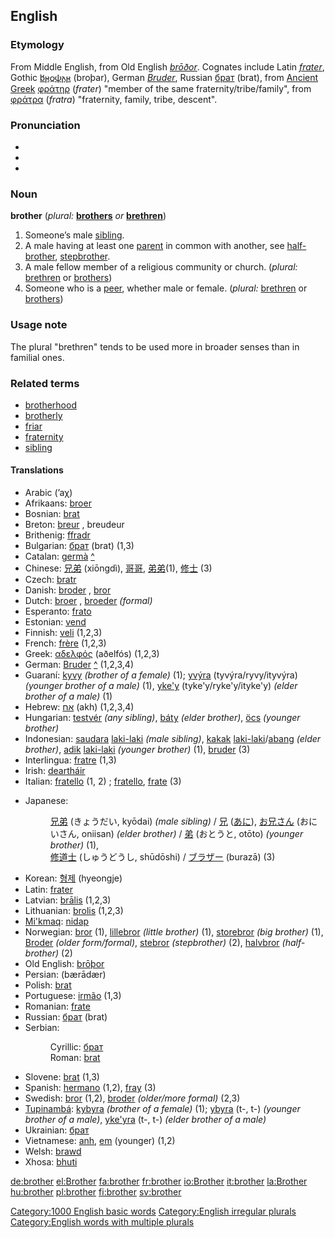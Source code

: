==English==

{{rank|deep|meet|interest|473|brother|I've|longer|paid}}

===Etymology===
From Middle English, from Old English ''[[broþor|brōðor]]''. Cognates include Latin ''[[frater]]'', Gothic [[𐌱𐍂𐍉𐌸𐌰𐍂]] (broþar), German ''[[Bruder]]'', Russian [[брат]] (brat), from [[Ancient Greek]] [[φράτηρ]] (''frater'') "member of the same fraternity/tribe/family", from [[φράτρα]] (''fratra'') "fraternity, family, tribe, descent".

===Pronunciation===
*{{AHD|brŭ''th'''ə(r)}}
*{{IPA|/ˈbrʌðə(r)/}}
*{{SAMPA|"brVD@(r)/}}

===Noun===
'''brother'''  (''plural:'' '''[[brothers]]''' ''or'' '''[[brethren]]''')

# Someone’s male [[sibling]].
# A male having at least one [[parent]] in common with another, see [[half-brother]], [[stepbrother]].
# A male fellow member of a religious community or church. (''plural:'' [[brethren]] or [[brothers]])
# Someone who is a [[peer]], whether male or female. (''plural:'' [[brethren]] or [[brothers]])

===Usage note===
<!--Usage note belongs in [[brothers]] (also?)-->
The plural "brethren" tends to be used more in broader senses than in familial ones.

===Related terms===
*[[brotherhood]]
*[[brotherly]]
*[[friar]]
*[[fraternity]]
*[[sibling]]

====Translations====
{{top}}
*Arabic {{ARchar|[[اخ|أخ]]}} (’aχ) {{m}}
*Afrikaans: [[broer]]
*Bosnian: [[brat]] {{m}} {{s}}
*Breton: [[breur]] {{m}}, breudeur {{p}}
*Brithenig: [[ffradr]] {{m}}
*Bulgarian: [[брат]] (brat) {{m}} (1,3)
*Catalan: [[germà]] {{m}} [[:ca:germà|^]] 
*Chinese: [[兄弟]] (xiōngdì), [[哥哥]], [[弟弟]](1), [[修士]] (3)
*Czech: [[bratr]] {{m}}
*Danish: [[broder]] {{c}}, [[bror]] {{c}}
*Dutch: [[broer]] {{m}}, [[broeder]] {{m}} ''(formal)''
*Esperanto: [[frato]]
*Estonian: [[vend]]
*Finnish: [[veli]] {{m}} (1,2,3)
*French: [[frère]] {{m}} (1,2,3)
*Greek: [[αδελφός]] (aðelfós) {{m}} (1,2,3)
*German: [[Bruder]] {{m}} [[:de:Bruder|^]] (1,2,3,4)
*Guaraní: [[kyvy]] ''(brother of a female)'' (1); [[yvýra]] (tyvýra/ryvy/ityvýra) ''(younger brother of a male)'' (1), [[yke'y]] (tyke'y/ryke'y/ityke'y) ''(elder brother of a male)'' (1)
*Hebrew: [[אח]] (akh) {{m}} (1,2,3,4)
*Hungarian: [[testvér]] ''(any sibling)'', [[báty]] ''(elder brother)'', [[öcs]] ''(younger brother)''
*Indonesian: [[saudara]] [[laki-laki]] ''(male sibling)'', [[kakak]] [[laki-laki]]/[[abang]] ''(elder brother)'', [[adik]] [[laki-laki]] ''(younger brother)'' (1), [[bruder]] (3)
*Interlingua: [[fratre]] (1,3)
*Irish: [[deartháir]]
*Italian: [[fratello]] (1, 2) {{m}}; [[fratello]], [[frate]] {{m}} (3)
{{mid}}
*Japanese: 
*:[[兄弟]] (きょうだい, kyōdai) ''(male sibling)'' / [[兄]] ([[あに]]), [[お兄さん]] (おにいさん, oniisan) ''(elder brother)'' / [[弟]] (おとうと, otōto) ''(younger brother)'' (1),
*:[[修道士]] (しゅうどうし, shūdōshi) / [[ブラザー]] (burazā) (3)
*Korean: [[형제]] (hyeongje)
*Latin: [[frater]] {{m}}
*Latvian: [[brālis]] {{m}} (1,2,3)
*Lithuanian: [[brolis]] {{m}} (1,2,3)
*[[Mi'kmaq]]: [[nidap]]
*Norwegian: [[bror]] (1), [[lillebror]] ''(little brother)'' (1), [[storebror]] ''(big brother)'' (1), [[Broder]] ''(older form/formal)'', [[stebror]] ''(stepbrother)'' (2), [[halvbror]] ''(half-brother)'' (2)
*Old English: [[broþor|brōþor]] {{m}}
*Persian: {{FAchar|[[برادر|بَرادَر]]}} (bærādær)
*Polish: [[brat#Polish|brat]] {{m}}
*Portuguese: [[irmão]] {{m}} (1,3)
*Romanian: [[frate]] {{m}}
*Russian: [[брат#Russian|брат]] (brat) {{m}}
*Serbian:
*:Cyrillic: [[брат#Serbian|брат]] {{m}}
*:Roman: [[brat#Serbian|brat]] {{m}}
*Slovene: [[brat#Slovene|brat]] {{m}} (1,3)
*Spanish: [[hermano]] {{m}} (1,2), [[fray]] (3)
*Swedish: [[bror]] (1,2), [[broder]] ''(older/more formal)'' (2,3)
*[[Tupinambá]]: [[kybyra]] ''(brother of a female)'' (1); [[ybyra]] (t-, t-) ''(younger brother of a male)'', [[yke'yra]] (t-, t-) ''(elder brother of a male)''
*Ukrainian: [[брат#Ukrainian|брат]] {{m}}
*Vietnamese: [[anh]], [[em]] (younger) (1,2)
*Welsh: [[brawd]] {{m}}
*Xhosa: [[bhuti]]
{{bottom}}

[[Category:1000 English basic words]]
[[Category:English irregular plurals]]
[[Category:English words with multiple plurals]]

[[de:brother]]
[[el:Brother]]
[[fa:brother]]
[[fr:brother]]
[[io:Brother]]
[[it:brother]]
[[la:Brother]]
[[hu:brother]]
[[pl:brother]]
[[fi:brother]]
[[sv:brother]]